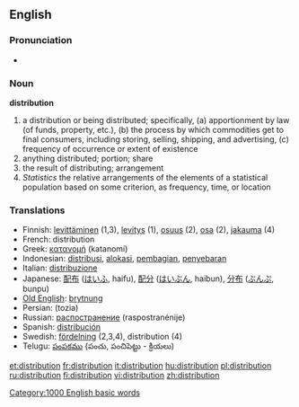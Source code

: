 ==English==

===Pronunciation===
*{{audio|en-us-distribution.ogg|Audio (US)}}

=== Noun ===
'''distribution'''

# a distribution or being distributed; specifically, (a) apportionment by law (of funds, property, etc.), (b) the process by which commodities get to final consumers, including storing, selling, shipping, and advertising, (c) frequency of occurrence or extent of existence
# anything distributed; portion; share
# the result of distributing; arrangement
# ''Statistics'' the relative arrangements of the elements of a statistical population based on some criterion, as frequency, time, or location

=== Translations ===
*Finnish: [[levittäminen]] (1,3), [[levitys]] (1), [[osuus]] (2), [[osa#Finnish|osa]] (2), [[jakauma]] (4)
*French: distribution {{f}}
*Greek: [[κατανομή]] (katanomí) {{f}}
*Indonesian: [[distribusi]], [[alokasi]], [[bagi|pembagian]], [[sebar|penyebaran]]
*Italian: [[distribuzione]] {{f}}
*Japanese: [[配布]] ([[はいふ]], haifu), [[配分]] ([[はいぶん]], haibun), [[分布]] ([[ぶんぷ]], bunpu)
*[[Old English]]: [[brytnung]] {{f}}
*Persian: {{FAchar|[[توزیع]]}} (tozia)
*Russian: [[распостранение]] (raspostranénije) {{n}}
*Spanish: [[distribución]] {{f}}
*Swedish: [[fördelning]] (2,3,4), distribution (4)
*Telugu: [[పంపకము]] {పంచు, పంచిపెట్టు - క్రియలు)

[[Category:1000 English basic words]]

[[et:distribution]]
[[fr:distribution]]
[[it:distribution]]
[[hu:distribution]]
[[pl:distribution]]
[[ru:distribution]]
[[fi:distribution]]
[[vi:distribution]]
[[zh:distribution]]